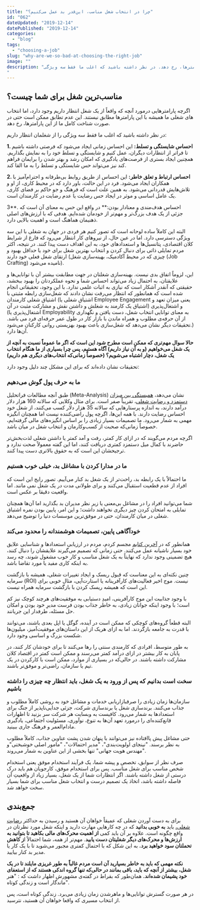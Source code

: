 ```yaml
---
title: "چرا در انتخاب شغل مناسب، این‌قدر بد عمل می‌کنیم؟"
id: "062"
dateUpdated: "2019-12-14"
datePublished: "2019-12-14"
categories:
  - "blog"
tags:
  - "choosing-a-job"
slug: "why-are-we-so-bad-at-choosing-the-right-job"
image: ""
description: "مناسب‌ترین شغل برای شما چیست؟ اگرچه پارامترهایی درمورد آنچه که واقعاً از یک شغل انتظار داریم وجود دارد، اما انتخاب ‌های شغلی ما همیشه با این پارامترها مطابق نیستند. این عدم تطابق ممکن است حتی در صورت شناخت کامل ما از این پارامترها، رخ دهد. در نظر داشته باشید که اغلب ما فقط سه ویژگی
"
---
```


## مناسب‌ترین شغل برای شما چیست؟

اگرچه پارامترهایی درمورد آنچه که واقعاً از یک شغل انتظار داریم وجود دارد، اما انتخاب ‌های شغلی ما همیشه با این پارامترها مطابق نیستند. این عدم تطابق ممکن است حتی در صورت شناخت کامل ما از این پارامترها، رخ دهد.

در نظر داشته باشید که اغلب ما فقط سه ویژگی را از شغلمان انتظار داریم:

**1\. احساس شایستگی و تسلط:** این احساس زمانی ایجاد می‌شود که فرصتی داشته باشیم تا فراتر از انتظارات دیگران، عمل کنیم و شایستگی و تسلط خود را به نمایش بگذاریم. همچنین ایجاد بستری از فرصت‌های یادگیری که امکان رشد و بهتر شدن را برایمان فراهم کند نیز می‌تواند حس شایستگی و تسلط را به ما القا کند.

**2\. احساس ارتباط و تعلق خاطر:** این احساس از طریق روابط بی‌طرفانه و احترام‌آمیز با همکاران ایجاد می‌شود. فرد در این حالت، باور دارد که در محیط کاری، از او و تلاش‌هایش قدردانی می‌شود. به همین علت است که فرهنگ و جو حاکم بر فضای کاری، یک عامل اساسی و موثر در ایجاد حس رضایت یا عدم رضایت در کارمندان است.

3**. احساس هدف‌مندی و معنادار بودن:** در واقع این حس به معنای آن است که جزئی از یک هدف بزرگ‌تر و مهم‌تر از خودمان شده‌ایم. هدفی که با ارزش‌های اصلی ذهنیمان هماهنگ است و اهمیت بالایی دارد.

البته این کاملاً ساده لوحانه است که تصور کنیم هر فردی در جهان به شغلی با این سه ویژگی دسترسی ‌دارد. اما در عین حال، از نیروهای کار انتظار می‌رود که فارغ از شرایط کلان اقتصادی، پتانسیل‌ها و استعدادهای خود، به این اهداف دست پیدا کنند. در نتیجه، اکثر مردم تمایلی ذاتی برای دنبال کردن و انتخاب بهترین شغل برای خود یا حداقل بهبود و ارتقای شغل فعلی خود دارند (چیزی که در محیط آکادمیک، بهینه‌سازی شغل (Job Crafting) نامیده می‌شود).

این، لزوماً اتفاق بدی نیست. بهینه‌سازی شغلتان در جهت مطابقت بیشتر آن با توانایی‌ها و علایقتان، به احتمال زیاد می‌تواند احساس شما و نحوه عملکردتان را بهبود ببخشد، حقیقتی که آنقدر آشکار است که نیازی به اثبات علمی ندارد. با این وجود، تحقیقاتی انجام شده است که همانطور که انتظار می‌رفت نشان دادند که شغل‌سازی رابطه مثبتی با اشتیاق شغلی کارمندان (اشتیاق شغلی یا Employee Engagement یعنی میزان تعهد و اشتیاق یک کارمند به شغلش و داشتن نقش و مشارکت مثبت در آن) و اشتغال‌پذیری (اشتغال‌پذیری یا Employability به معنای توانایی انتخاب شغل، دست یافتن و نگهداری از آن حرفه‌ی مطلوب و همراه ماندن با بازار کار در طول عمر حرفه‌ای فرد می باشد. تحقیقات دیگر نشان می‌دهد که شغل‌سازی باعث بهبود بهزیستی روانی کارکنان می‌شود.) آن‌ها دارد.

**حالا سوال مهم‌تری که ممکن است مطرح شود این است که اگر ما عموماً نسبت به آنچه از یک شغل می‌خواهیم (و به آن نیاز داریم) آگاه هستیم، پس چرا بسیاری از ما هنگام انتخاب یک‌ شغل، دچار اشتباه می‌شویم؟ (خصوصاً زمانی‌که انتخاب‌های دیگری هم داریم)**

تحقیقات نشان داده‌اند که برای این مشکل چند دلیل وجود دارد:

### ما به حرف پول گوش می‌دهیم

طبق آنچه مطالعات فراتحلیل (Meta-Analysis) نشان می‌دهد، [همبستگی بین میزان دستمزد و رضایت شغلی](https://10000rooz.ir/job-satisfaction/)، تقریباً صفر است. برای مثال وکلایی که سالانه 160 هزار دلار درآمد دارند، به اندازه پرستارهایی که سالانه 35 هزار دلار کسب می‌کنند، از شغل خود احساس رضایت دارند. با همه این‌ها، اگرچه پول راضی‌کننده نیست اما همچنان انگیزه مهمی به شمار می‌رود. ما تصمیمات بسیار زیادی را بر اساس انگیزه‌های مالی گرفته‌ایم، خصوصاً زمانی‌که صحبت از کسب‌وکارمان و انتخاب شغل در میان باشد.

اگرچه مردم می‌گویند که در ازای کار کمتر، رفت و آمد کمتر یا داشتن شغلی لذت‌بخش‌تر حاضرند با کمال میل دستمزد کمتری دریافت کنند، اما این گفته معمولاً صحت ندارد و ترجیحشان این است که به حقوق بالاتری دست پیدا کنند.

### ما در مدارا کردن با مشاغل بد، خیلی خوب هستیم

ما احتمالاً با یک رابطه بد، راحت‌تر از یک شغل بد کنار می‌آییم. تصور رایج این است که افراد از عدم قطعیت استقبال می‌کنند و برای طولانی مدت در یک شغل نمی مانند. اما واقعیت دقیقا بر عکس است.

شما می‌توانید افراد را در مشاغل بی‌معنی یا زیر نظر مدیران بد بگذارید اما آن‌ها همچنان تمایلی به امتحان کردن چیز دیگری نخواهند داشت؛ و این امر، پایین بودن نمره اشتیاق شغلی در میان کارمندان، حتی در موفق‌ترین موسسات دنیا را توضیح می‌دهد.

### خودآگاهی پایین، تصمیمات هوشمندانه را محدود می‌کند

همانطور که در [آخرین کتابم](https://www.amazon.com/Why-Many-Incompetent-Become-Leaders/dp/1633696324) مجسم کردم، مردم در ارزیابی استعدادها و شناسایی علایق خود بسیار ناشیانه عمل می‌کنند. حتی زمانی که تصمیم می‌گیرند علایقشان را دنبال کنند، هیچ تضمینی وجود ندارد که نهایتاً به یک شغل مناسب و کار خوب مشغول شوند، چه رسد به اینکه کاری مفید یا مورد تقاضا باشد.

چنین نکته‌ای به این معناست که قبول ریسک و ایجاد تغییرات شغلی، همیشه با بازگشت سرمایه (ROI) نیست. موج اخیر فعالیت‌های کارآفرینانه یا استارت‌آپی، مثال خوبی برای این است که همیشه ریسک کردن با بازگشت سرمایه همراه نیست.

با وجود جذابیت این موج کارآفرینی، امیدِ دستیابی به موفقیت‌های هرچند کوچک نیز کم است؛ با وجود اینکه جوانان زیادی، به خاطر جذاب بودن فرست مدیرِ خود بودن و امکان حل مسئله، طرفدار این جریانند.

البته قطعاً گروه‌های کوچکی که ممکن است در آینده، گوگل یا اپل بعدی باشند، می‌توانند با قدرت به جامعه بازگردند. اما به ازای هریک از این داستان‌های موفقیت‌آمیز، میلیون‌ها شکست بزرگ و اساسی وجود دارد.

به طور متوسط، افرادی که کارمندی سنتی را رها می‌کنند تا برای خودشان کار کنند، در پایان به کار بیشتر در ازای درآمد کمتر می‌رسند و ممکن است کمتر در اقتصاد کلان مشارکت داشته باشند. در حالی‌که در بسیاری از موارد، ممکن است با کارکردن در یک تیم یا سازمان، راضی‌تر و موفق‌تر باشند.

### سخت است بدانیم که پس از ورود به یک شغل، باید انتظار چه چیزی را داشته باشیم

سازمان‌ها زمان زیادی را صرفبازاریابی خدمات و مشاغل خود به روشی کاملاً مطلوب و جذاب می‌کنند. برندسازی شغل یا برندسازی شرکت، جزئی جدایی‌ناپذیر از جنگ برای استعدادها به شمار می‌رود. کافیست به وبسایت هر شرکت سر بزنید تا اظهارات قانع‌کننده‌ای را درمورد تعهد آن‌ها به تنوع، نوآوری، مسئولیت اجتماعی، یادگیری مادام‌العمر و فرهنگ جاری ببینید.

حتی مشاغل پیش پاافتاده نیز می‌توانند با پنهان‌ شدن پشت عناوین جذاب، کاملاً مطلوب به نظر برسند. "نینجای اولویت‌بندی"، "مدیر احتمالات"، "مامور اصلی خوشبختی"و "مهندس هویت جهانی" تنها بخشی از این عناوین به شمار می‌روند.

صرف نظر از سوابق، تخصص و پیشه شما، یک فرآیند استخدام موفق یعنی استخدام شخص مناسب برای شغل مناسب. پس برای استخدام موفق، کارجویان هم باید درک درستی از شغل داشته باشند. اگر انتظارات شما از یک شغل، بسیار زیاد از واقعیتِ آن فاصله داشته باشد، اتخاذ یک تصمیم درست و انتخاب شغل مناسب برای شما بسیار سخت خواهد شد.

## جمع‌بندی

برای به دست آوردن شغلی که عمیقاً خواهان آن هستید و رسیدن به حداکثر [رضایت شغلی،](https://10000rooz.ir/job-satisfaction/) باید **به خوبی بدانید** که در چه کارهایی مهارت دارید و اینکه شغل مورد نظرتان در واقع چگونه است. علاوه بر آن باید کمی **از اهمیت محرک‌های مالی بکاهید تا بتوانید به ارزش‌ها و محرک‌های دیگر شغلیتان دست یابید**. مهم‌تر از همه، شما احتمالاً ا**ز کاهش تحملتان سود خواهید برد.** به این شکل که با احتمال کمتری مجبور می‌شوید تا با یک کار یا مدیر بد کنار بیایید.

**نکته مهمی که باید به خاطر بسپارید آن است مردم غالباً به طور غریزی مایلند تا در یک شغل، بیشتر از آنچه که باید، باقی بمانند در حالی‌که تنها گروه اندکی هستند که از استعفای خود پشیمان شده‌اند.** همان‌طور که بقراط در گفته‌ی مشهورش اظهار داشت که : "هنر ماندگار است و زندگی کوتاه".

در هر صورت گسترش توانایی‌ها و ماهرشدن زمان زیادی می‌برد. زندگی کوتاه است، پس از انتخاب مسیری که واقعا خواهان آن هستید، نترسید.
